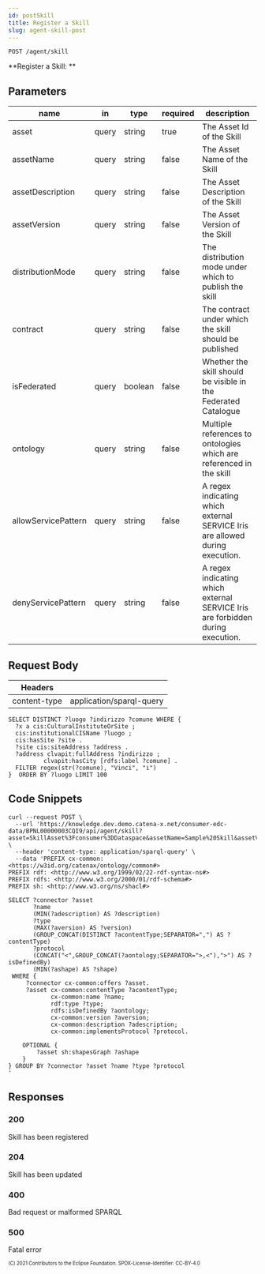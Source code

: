```yaml
---
id: postSkill
title: Register a Skill
slug: agent-skill-post
---
```

<!--
 * Copyright (c) 2021 T-Systems International GmbH
 * Copyright (c) 2021 Bayerische Motoren Werke Aktiengesellschaft (BMW AG) 
 * Copyright (c) 2021 Mercedes-Benz AG
 * Copyright (c) 2021 ZF Friedrichshafen AG
 * Copyright (c) 2021 SAP SE
 * Copyright (c) 2021 Contributors to the Eclipse Foundation
 *
 * See the NOTICE file(s) distributed with this work for additional
 * information regarding copyright ownership.
 *
 * This documentation and the accompanying materials are made available under the
 * terms of the Creative Commons Attribution 4.0 International License,  which is available at
 * https://creativecommons.org/licenses/by/4.0/legalcode.
 *
 * Unless required by applicable law or agreed to in writing, software
 * distributed under the License is distributed on an "AS IS" BASIS, WITHOUT
 * WARRANTIES OR CONDITIONS OF ANY KIND, either express or implied. See the
 * License for the specific language governing permissions and limitations
 * under the License.
 *
 * SPDX-License-Identifier: CC-BY-4.0
-->
```
POST /agent/skill
```

**Register a Skill: **

## Parameters

| name                | in    | type    | required | description                                                                    |
| ------------------- | ----- | ------- | -------- | ------------------------------------------------------------------------------ |
| asset               | query | string  | true     | The Asset Id of the Skill                                                      |
| assetName           | query | string  | false    | The Asset Name of the Skill                                                    |
| assetDescription    | query | string  | false    | The Asset Description of the Skill                                             |
| assetVersion        | query | string  | false    | The Asset Version of the Skill                                                 |
| distributionMode    | query | string  | false    | The distribution mode under which to publish the skill                         |
| contract            | query | string  | false    | The contract under which the skill should be published                         |
| isFederated         | query | boolean | false    | Whether the skill should be visible in the Federated Catalogue                 |
| ontology            | query | string  | false    | Multiple references to ontologies which are referenced in the skill            |
| allowServicePattern | query | string  | false    | A regex indicating which external SERVICE Iris are allowed during execution.   |
| denyServicePattern  | query | string  | false    | A regex indicating which external SERVICE Iris are forbidden during execution. |

## Request Body

| Headers      |                          |
| ------------ | ------------------------ |
| content-type | application/sparql-query |

```sparql title="Example request"
SELECT DISTINCT ?luogo ?indirizzo ?comune WHERE {
  ?x a cis:CulturalInstituteOrSite ;
  cis:institutionalCISName ?luogo ;
  cis:hasSite ?site .
  ?site cis:siteAddress ?address .
  ?address clvapit:fullAddress ?indirizzo ;
          clvapit:hasCity [rdfs:label ?comune] .
  FILTER regex(str(?comune), "Vinci", "i")
}  ORDER BY ?luogo LIMIT 100
```

## Code Snippets

```shell title="Shell + Curl"
curl --request POST \
  --url 'https://knowledge.dev.demo.catena-x.net/consumer-edc-data/BPNL00000003CQI9/api/agent/skill?asset=SkillAsset%3Fconsumer%3DDataspace&assetName=Sample%20Skill&assetVersion=1.0.5&assetDescription=Performs%20some%20sample%20operations.&distributionMode=ALL&contract=Contract%3Fconsumer%3DSkill&isFederated=true&allowedServicePattern=edcs%3F%3A%2F%2F.*' \
  --header 'content-type: application/sparql-query' \
  --data 'PREFIX cx-common: <https://w3id.org/catenax/ontology/common#> 
PREFIX rdf: <http://www.w3.org/1999/02/22-rdf-syntax-ns#> 
PREFIX rdfs: <http://www.w3.org/2000/01/rdf-schema#> 
PREFIX sh: <http://www.w3.org/ns/shacl#> 

SELECT ?connector ?asset 
       ?name
       (MIN(?adescription) AS ?description) 
       ?type
       (MAX(?aversion) AS ?version) 
       (GROUP_CONCAT(DISTINCT ?acontentType;SEPARATOR=",") AS ?contentType) 
       ?protocol
       (CONCAT("<",GROUP_CONCAT(?aontology;SEPARATOR=">,<"),">") AS ?isDefinedBy) 
       (MIN(?ashape) AS ?shape)
 WHERE { 
     ?connector cx-common:offers ?asset. 
     ?asset cx-common:contentType ?acontentType; 
            cx-common:name ?name; 
            rdf:type ?type; 
            rdfs:isDefinedBy ?aontology; 
            cx-common:version ?aversion; 
            cx-common:description ?adescription;
            cx-common:implementsProtocol ?protocol. 

    OPTIONAL {
        ?asset sh:shapesGraph ?ashape
    }
} GROUP BY ?connector ?asset ?name ?type ?protocol
'
```

## Responses

### 200

Skill has been registered

### 204

Skill has been updated

### 400

Bad request or malformed SPARQL

### 500

Fatal error

<sub><sup>(C) 2021 Contributors to the Eclipse Foundation. SPDX-License-Identifier: CC-BY-4.0</sup></sub>
